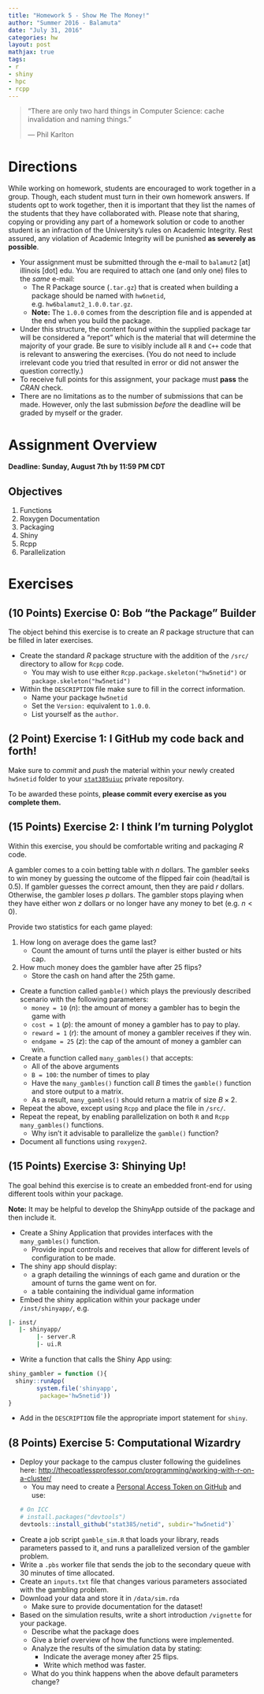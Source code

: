 ```yaml
---
title: "Homework 5 - Show Me The Money!"
author: "Summer 2016 - Balamuta"
date: "July 31, 2016"
categories: hw
layout: post
mathjax: true
tags: 
- r
- shiny
- hpc
- rcpp
---
```


> "There are only two hard things in Computer Science: cache invalidation and naming things."
> 
> --- Phil Karlton

# Directions

While working on homework, students are encouraged to work together in a group. Though, each student must turn in their own homework answers.  If students opt to work together, then it is important that they list the names of the students that they have collaborated with. Please note that sharing, copying or providing any part of a homework solution or code to another student is an infraction of the University’s rules on Academic Integrity. Rest assured, any violation of Academic Integrity will be punished **as severely as possible**.

- Your assignment must be submitted through the e-mail to `balamut2` [at] 
illinois [dot] edu. You are required to attach one (and only one) files to the
*same* e-mail:
    - The R Package source (`.tar.gz`) that is created when building a package 
    should be named with `hw6netid`, e.g.  `hw6balamut2_1.0.0.tar.gz`. 
    - **Note:** The `1.0.0` comes from the description file and is appended at 
    the end when you build the package.
- Under this structure, the content found within the supplied package tar will
be considered a "report" which is the material that will determine the
majority of your grade. Be sure to visibly include all `R` and `C++` code that 
is relevant to answering the exercises. 
(You do not need to include irrelevant code you tried that resulted in error
or did not answer the question correctly.)
- To receive full points for this assignment, your package must **pass** the
*CRAN* check.
- There are no limitations as to the number of submissions that can be made. 
However, only the last submission *before* the deadline will be graded by myself
or the grader.

# Assignment Overview

**Deadline: Sunday, August 7th by 11:59 PM CDT**

## Objectives

1. Functions
2. Roxygen Documentation
3. Packaging
4. Shiny
5. Rcpp
6. Parallelization


# Exercises

## (10 Points) Exercise 0: Bob "the Package" Builder 

The object behind this exercise is to create an *R* package structure that
can be filled in later exercises.

- Create the standard *R* package structure with the addition of the `/src/`
directory to allow for `Rcpp` code.
    - You may wish to use either `Rcpp.package.skeleton("hw5netid")` or 
    `package.skeleton("hw5netid")`
- Within the `DESCRIPTION` file make sure to fill in the correct information.
    - Name your package `hw5netid`
    - Set the `Version:` equivalent to `1.0.0`. 
    - List yourself as the `author`.
    
## (2 Point) Exercise 1: I GitHub my code back and forth!

Make sure to *commit* and *push* the material within your newly created 
`hw5netid` folder to your [`stat385uiuc`](https://github.com/stat385uiuc)
private repository. 

To be awarded these points, **please commit every exercise as you complete them.**

## (15 Points) Exercise 2: I think I'm turning Polyglot

Within this exercise, you should be comfortable writing and packaging *R* code.

A gambler comes to a coin betting table with $n$ dollars. The gambler seeks to win money
by guessing the outcome of the flipped fair coin (head/tail is 0.5). 
If gambler guesses the correct amount, then they are paid $r$ dollars.
Otherwise, the gambler loses $p$ dollars. 
The gambler stops playing when they have either won $z$ dollars or no longer
have any money to bet (e.g. $n < 0$).

Provide two statistics for each game played:

1. How long on average does the game last?
    - Count the amount of turns until the player is either busted or hits cap.
2. How much money does the gambler have after 25 flips? 
    - Store the cash on hand after the 25th game. 

- Create a function called `gamble()` which plays the previously
described scenario with the following parameters:
    - `money = 10` ($n$): the amount of money a gambler has to begin the game with
    - `cost = 1` ($p$): the amount of money a gambler has to pay to play.
    - `reward = 1` ($r$): the amount of money a gambler receives if they win.
    - `endgame = 25` ($z$): the cap of the amount of money a gambler can win.
- Create a function called `many_gambles()` that accepts:
    - All of the above arguments 
    - `B = 100`: the number of times to play
    - Have the `many_gambles()` function call $B$ times the `gamble()` function
    and store output to a matrix.
    - As a result, `many_gambles()` should return a matrix of size $B \times 2$.
- Repeat the above, except using `Rcpp` and place the file in `/src/`.
- Repeat the repeat, by enabling parallelization on both `R` and `Rcpp`
`many_gambles()` functions.
     - Why isn't it advisable to parallelize the `gamble()` function? 
- Document all functions using `roxygen2`.

## (15 Points) Exercise 3: Shinying Up!

The goal behind this exercise is to create an embedded front-end for using
different tools within your package. 

**Note:** It may be helpful to develop the ShinyApp outside of the package
and then include it. 

- Create a Shiny Application that provides interfaces with the `many_gambles()`
function.
    - Provide input controls and receives that allow for different levels of
    configuration to be made.
- The shiny app should display:
    - a graph detailing the winnings of each game and duration or the amount of 
    turns the game went on for.
    - a table containing the individual game information
- Embed the shiny application within your package under `/inst/shinyapp/`, e.g.

```bash
|- inst/
   |- shinyapp/
        |- server.R
        |- ui.R
```

- Write a function that calls the Shiny App using:

```r
shiny_gambler = function (){
  shiny::runApp(
        system.file('shinyapp',                                                    
         package='hw5netid'))
}
```

- Add in the `DESCRIPTION` file the appropriate import statement for `shiny`.


## (8 Points) Exercise 5: Computational Wizardry

- Deploy your package to the campus cluster following the guidelines here: <http://thecoatlessprofessor.com/programming/working-with-r-on-a-cluster/>
     - You may need to create a [Personal Access Token on GitHub](https://help.github.com/articles/creating-an-access-token-for-command-line-use/)
     and use:
```r
# On ICC
# install.packages("devtools")
devtools::install_github("stat385/netid", subdir="hw5netid")`
```
- Create a job script `gamble_sim.R` that loads your library, reads
parameters passed to it, and runs a parallelized version of the gambler problem.
- Write a `.pbs` worker file that sends the job to the secondary queue with 30
minutes of time allocated.
- Create an `inputs.txt` file that changes various parameters associated
with the gambling problem.
- Download your data and store it in `/data/sim.rda`
     - Make sure to provide documentation for the dataset!
- Based on the simulation results, write a short introduction `/vignette`
for your package.
     - Describe what the package does
     - Give a brief overview of how the functions were implemented.
     - Analyze the results of the simulation data by stating:
         - Indicate the average money after 25 flips.
         - Write which method was faster.
     - What do you think happens when the above default parameters change? 


